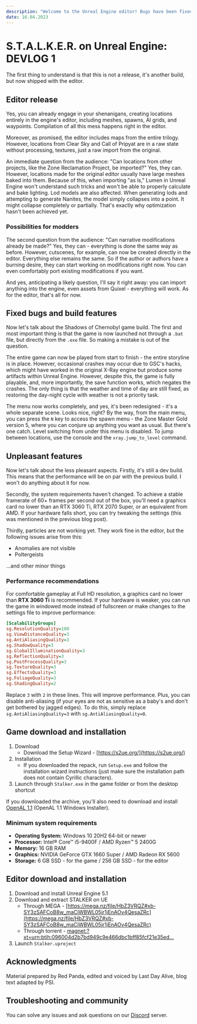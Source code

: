 ```yaml
---
description: "Welcome to the Unreal Engine editor! Bugs have been fixed, performance has been improved, and much more. Learn about the new details. Play, create, and enjoy the atmosphere of Chernobyl!"
date: 16.04.2023
---
```



# S.T.A.L.K.E.R. on Unreal Engine: DEVLOG 1

<Authors date="16.04.2023" by="by:">
  <Author name="Red Panda" />
  <Author name="Last Day Alive" link="https://www.youtube.com/channel/UCagShjMvwP2028fQUoykehw" />
  <Author name="PSI" link="https://github.com/psiget" />
</Authors>

<Youtube code="4BgjRTaBziI" />

The first thing to understand is that this is not a release, it's another build, but now shipped with the editor.

## Editor release

Yes, you can already engage in your shenanigans, creating locations entirely in the engine's editor, including meshes, spawns, AI grids, and waypoints. Compilation of all this mess happens right in the editor.

Moreover, as promised, the editor includes maps from the entire trilogy. However, locations from Clear Sky and Call of Pripyat are in a raw state without processing, textures, just a raw import from the original.

An immediate question from the audience: "Can locations from other projects, like the Zone Reclamation Project, be imported?" Yes, they can. However, locations made for the original editor usually have large meshes baked into them. Because of this, when importing "as is," Lumen in Unreal Engine won't understand such tricks and won't be able to properly calculate and bake lighting. Lod models are also affected. When generating lods and attempting to generate Nanites, the model simply collapses into a point. It might collapse completely or partially. That's exactly why optimization hasn't been achieved yet.

### Possibilities for modders

The second question from the audience: "Can narrative modifications already be made?" Yes, they can - everything is done the same way as before. However, cutscenes, for example, can now be created directly in the editor. Everything else remains the same. So if the author or authors have a burning desire, they can start working on modifications right now. You can even comfortably port existing modifications if you want.

And yes, anticipating a likely question, I'll say it right away: you can import anything into the engine, even assets from Quixel - everything will work. As for the editor, that's all for now.

## Fixed bugs and build features

Now let's talk about the Shadows of Chernobyl game build. The first and most important thing is that the game is now launched not through a `.bat` file, but directly from the `.exe` file. So making a mistake is out of the question.

The entire game can now be played from start to finish - the entire storyline is in place. However, occasional crashes may occur due to GSC's hacks, which might have worked in the original X-Ray engine but produce some artifacts within Unreal Engine. However, despite this, the game is fully playable, and, more importantly, the save function works, which negates the crashes. The only thing is that the weather and time of day are still fixed, as restoring the day-night cycle with weather is not a priority task.

The menu now works completely, and yes, it's been redesigned - it's a whole separate scene. Looks nice, right? By the way, from the main menu, you can press the `N` key to access the spawn menu - the Zone Master Gold version 5, where you can conjure up anything you want as usual. But there's one catch. Level switching from under this menu is disabled. To jump between locations, use the console and the `xray.jump_to_level` command.

## Unpleasant features

Now let's talk about the less pleasant aspects. Firstly, it's still a dev build. This means that the performance will be on par with the previous build. I won't do anything about it for now.

Secondly, the system requirements haven't changed. To achieve a stable framerate of 60+ frames per second out of the box, you'll need a graphics card no lower than an RTX 3060 Ti, RTX 2070 Super, or an equivalent from AMD. If your hardware falls short, you can try tweaking the settings (this was mentioned in the previous blog post).

Thirdly, particles are not working yet. They work fine in the editor, but the following issues arise from this:

- Anomalies are not visible
- Poltergeists

...and other minor things

### Performance recommendations

For comfortable gameplay at Full HD resolution, a graphics card no lower than **RTX 3060 Ti** is recommended. If your hardware is weaker, you can run the game in windowed mode instead of fullscreen or make changes to the settings file to improve performance:

```ini filename="{game}\Stalker\Saved\Config\Windows\GameUserSettings.ini" {5-7,10-12}
[ScalabilityGroups]
sg.ResolutionQuality=100
sg.ViewDistanceQuality=3
sg.AntiAliasingQuality=3
sg.ShadowQuality=3
sg.GlobalIlluminationQuality=3
sg.ReflectionQuality=3
sg.PostProcessQuality=3
sg.TextureQuality=3
sg.EffectsQuality=3
sg.FoliageQuality=3
sg.ShadingQuality=2
```

Replace `3` with `2` in these lines. This will improve performance. Plus, you can disable anti-aliasing (if your eyes are not as sensitive as a baby's and don't get bothered by jagged edges). To do this, simply replace `sg.AntiAliasingQuality=3` with `sg.AntiAliasingQuality=0`.

## Game download and installation

1. Download
    - Download the Setup Wizard - [https://s2ue.org/](https://s2ue.org/)
2. Installation
    - If you downloaded the repack, run `Setup.exe` and follow the installation wizard instructions (just make sure the installation path does not contain Cyrillic characters).
3. Launch through `Stalker.exe` in the game folder or from the desktop shortcut

If you downloaded the archive, you'll also need to download and install [OpenAL 1.1](https://www.openal.org/downloads/) (OpenAL 1.1 Windows Installer).

### Minimum system requirements

- **Operating System:** Windows 10 20H2 64-bit or newer
- **Processor:** Intel® Core™ i5-9400F / AMD Ryzen™ 5 2400G
- **Memory:** 16 GB RAM
- **Graphics:** NVIDIA GeForce GTX 1660 Super / AMD Radeon RX 5600
- **Storage:** 6 GB SSD - for the game / 256 GB SSD - for the editor

## Editor download and installation

1. Download and install Unreal Engine 5.1
2. Download and extract STALKER on UE
    - Through MEGA - [https://mega.nz/file/HbZ3VRQZ#xb-SY3zSAFCoB8w_maCiWBWL05jr1jEnAOv4QesaZRc](https://mega.nz/file/HbZ3VRQZ#xb-SY3zSAFCoB8w_maCiWBWL05jr1jEnAOv4QesaZRc)
    - Through torrent - [magnet:?xt=urn:btih:096004d2b7bd949c9e466dbc1bff85fcf21e35ed...](magnet:?xt=urn:btih:096004d2b7bd949c9e466dbc1bff85fcf21e35ed&xt=urn:btmh:122065e12a0369637637a7a469d436169315ce638111f946677edb71273411931be7&dn=BuildEditorFull_135.7z&tr=udp%3a%2f%2ftracker.opentrackr.org%3a1337%2fannounce&tr=udp%3a%2f%2fopen.demonii.com%3a1337%2fannounce&tr=udp%3a%2f%2fopen.tracker.cl%3a1337%2fannounce&tr=udp%3a%2f%2fopentracker.i2p.rocks%3a6969%2fannounce&tr=https%3a%2f%2fopentracker.i2p.rocks%3a443%2fannounce&tr=udp%3a%2f%2ftracker.openbittorrent.com%3a6969%2fannounce&tr=http%3a%2f%2ftracker.openbittorrent.com%3a80%2fannounce&tr=udp%3a%2f%2f9.rarbg.com%3a2810%2fannounce&tr=udp%3a%2f%2fexodus.desync.com%3a6969%2fannounce&tr=udp%3a%2f%2fopen.stealth.si%3a80%2fannounce&tr=udp%3a%2f%2ftracker.torrent.eu.org%3a451%2fannounce&tr=udp%3a%2f%2ftracker.moeking.me%3a6969%2fannounce&tr=udp%3a%2f%2fexplodie.org%3a6969%2fannounce&tr=https%3a%2f%2ftracker.tamersunion.org%3a443%2fannounce&tr=udp%3a%2f%2ftracker1.bt.moack.co.kr%3a80%2fannounce&tr=udp%3a%2f%2ftracker.bitsearch.to%3a1337%2fannounce&tr=udp%3a%2f%2ftracker.altrosky.nl%3a6969%2fannounce&tr=udp%3a%2f%2ftracker-udp.gbitt.info%3a80%2fannounce&tr=udp%3a%2f%2fmovies.zsw.ca%3a6969%2fannounce&tr=https%3a%2f%2ftracker.gbitt.info%3a443%2fannounce&tr=http%3a%2f%2ftracker.gbitt.info%3a80%2fannounce&tr=udp%3a%2f%2ftracker.tiny-vps.com%3a6969%2fannounce)
3. Launch `Stalker.uproject`

## Acknowledgments

Material prepared by Red Panda, edited and voiced by Last Day Alive, blog text adapted by PSI.

## Troubleshooting and community

You can solve any issues and ask questions on our [Discord](https://discord.gg/red-projects-530968529311367178) server.
